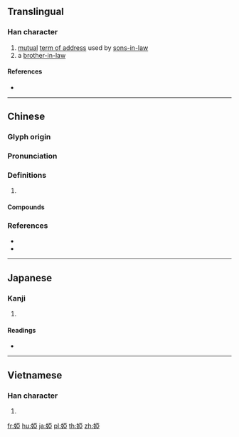 {{also|娅}}
==Translingual==

===Han character===
{{Han char|rn=38|rad=女|as=08|sn=11|four=41417|canj=VMLM|ids=⿰女亞}}

# [[mutual]] [[term of address]] used by [[sons-in-law]]
# a [[brother-in-law]]

====References====
* {{Han ref|kx=0265.230|dkj=06441|dj=0532.210|hdz=21055.080|uh=5A6D|ud=23149|bh=D4D5|bd=54485}}

----

==Chinese==
{{zh-forms|s=娅}}

===Glyph origin===
{{Han etym}}

===Pronunciation===
{{zh-pron
|m=yā
|c=aa3,ngaa3
|mc=y
|oc=y
|cat=
}}

===Definitions===
{{zh-hanzi}}

# {{rfdef|zh}}

====Compounds====
{{zh-der|姻婭|婭奼|婭婿|婭嬛|婭鬟|閭黨姻婭}}

===References===
* {{R:twedu|B00658}}
* {{R:yue:Hanzi}}

----

==Japanese==

===Kanji===
{{ja-kanji|grade=|rs=女08}}

# {{defn|lang=ja|sort=女08}}

====Readings====
* {{ja-readings|goon=[[あ]] (a)|kanon=[[あ]] (a)|kun=[[あいむこ]] (aimuko), [[こしもと]] (koshimoto)}}

----

==Vietnamese==

===Han character===
{{vi-hantu|ả|rs=女08}}

# {{defn|lang=vi|sort=女08}}

[[fr:婭]]
[[hu:婭]]
[[ja:婭]]
[[pl:婭]]
[[th:婭]]
[[zh:婭]]